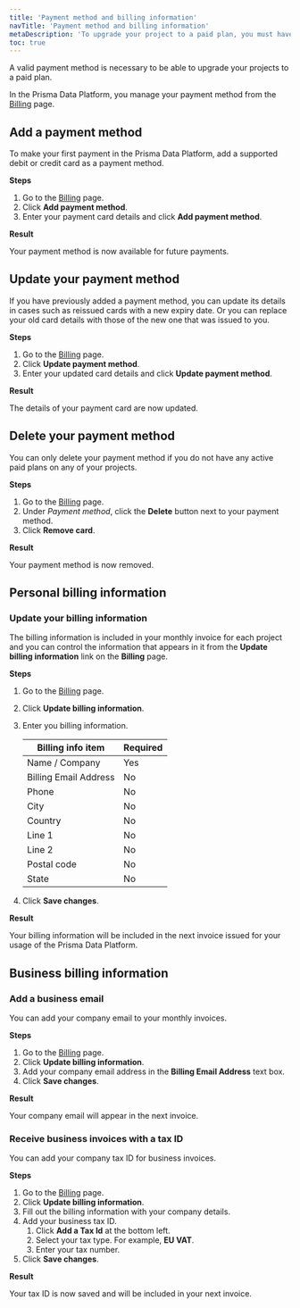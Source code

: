 ```yaml
---
title: 'Payment method and billing information'
navTitle: 'Payment method and billing information'
metaDescription: 'To upgrade your project to a paid plan, you must have a valid payment method. In the Prisma Data Platform, you manage your payment method from the [Billing](https://cloud.prisma.io/billing) page. You can also add your billing information there which can be either your personal details or your company billing details.'
toc: true
---
```


<TopBlock>

A valid payment method is necessary to be able to upgrade your projects to a paid plan.

In the Prisma Data Platform, you manage your payment method from the [Billing](https://cloud.prisma.io/billing) page.

</TopBlock>

## Add a payment method

To make your first payment in the Prisma Data Platform, add a supported debit or credit card as a payment method.

**Steps**

1. Go to the [Billing](https://cloud.prisma.io/billing) page.
2. Click **Add payment method**.
3. Enter your payment card details and click **Add payment method**.

**Result**

Your payment method is now available for future payments.

## Update your payment method

If you have previously added a payment method, you can update its details in cases such as reissued cards with a new expiry date. Or you can replace your old card details with those of the new one that was issued to you.

**Steps**

1. Go to the [Billing](https://cloud.prisma.io/billing) page.
2. Click **Update payment method**.
3. Enter your updated card details and click **Update payment method**.

**Result**

The details of your payment card are now updated.

## Delete your payment method

You can only delete your payment method if you do not have any active paid plans on any of your projects.

**Steps**

1. Go to the [Billing](https://cloud.prisma.io/billing) page.
2. Under _Payment method_, click the **Delete** button next to your payment method.
3. Click **Remove card**.

**Result**

Your payment method is now removed.

## Personal billing information

### Update your billing information

The billing information is included in your monthly invoice for each project and you can control the information that appears in it from the **Update billing information** link on the **Billing** page.

**Steps**

1. Go to the [Billing](https://cloud.prisma.io/billing) page.
2. Click **Update billing information**.
3. Enter you billing information.

   | Billing info item     | Required |
   | --------------------- | -------- |
   | Name / Company        | Yes      |
   | Billing Email Address | No       |
   | Phone                 | No       |
   | City                  | No       |
   | Country               | No       |
   | Line 1                | No       |
   | Line 2                | No       |
   | Postal code           | No       |
   | State                 | No       |

4. Click **Save changes**.

**Result**

Your billing information will be included in the next invoice issued for your usage of the Prisma Data Platform.

## Business billing information

### Add a business email

You can add your company email to your monthly invoices.

**Steps**

1. Go to the [Billing](https://cloud.prisma.io/billing) page.
2. Click **Update billing information**.
3. Add your company email address in the **Billing Email Address** text box.
4. Click **Save changes**.

**Result**

Your company email will appear in the next invoice.

### Receive business invoices with a tax ID

You can add your company tax ID for business invoices.

**Steps**

1. Go to the [Billing](https://cloud.prisma.io/billing) page.
2. Click **Update billing information**.
3. Fill out the billing information with your company details.
4. Add your business tax ID.
   1. Click **Add a Tax Id** at the bottom left.
   2. Select your tax type.
      For example, **EU VAT**.
   3. Enter your tax number.
5. Click **Save changes**.

**Result**

Your tax ID is now saved and will be included in your next invoice.
